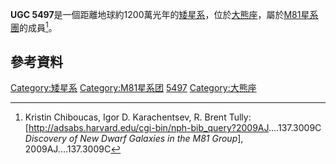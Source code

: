 {{Sky|10|12|48.48|+|64|06|26.8}}

{{Infobox galaxy
| name               = UCG 5497
| image              = [[File:UGC_5497_-_Potw1224a.tif|300px]]
| caption            = 哈伯太空望遠鏡拍攝的 UCG 5497。該星系是結構緊密的藍色矮星系，並且有新形成的星團進入。
| credit             = ESA/Hubble & NASA
| epoch              = [[J2000|J2000]]
| pronounce          = {{IPA-en|ucg 5497|}}
| constellation name = [[大熊座|大熊座]]<ref name=esa/hubble>{{cite news|title=Compact Blue Dwarf Can’t Hide|url=http://www.spacetelescope.org/images/potw1224a/|accessdate=11 June 2012|newspaper=ESA/Hubble Picture of the Week|archive-date=2012-10-24|archive-url=https://web.archive.org/web/20121024071205/http://spacetelescope.org/images/potw1224a/|dead-url=no}}</ref> 
| ra                 = {{RA|10|12|48.48}}<ref name=simbad>{{cite web|title=Search results for UCG 5491|url=http://simbad.u-strasbg.fr/simbad/sim-id?Ident=UGC+5497|work=Astronomical Database|publisher=SIMBAD|accessdate=11 June 2012|archive-date=2020-05-29|archive-url=https://web.archive.org/web/20200529130122/http://simbad.u-strasbg.fr/simbad/sim-id?Ident=UGC+5497|dead-url=no}}</ref> 
| dec                = {{DEC|+64|06|26.8}}<ref name=simbad/>
| z                  = 
| h_radial_v         = 
| gal_v              = 
| dist_ly            = {{convert|12000000|+/-|00|kly|kpc|abbr=on|lk=on}}{{hub|0.73}}<ref name=esa/hubble/>
| group_cluster      = [[波德星系|M81]]<ref name=esa/hubble/>
| type               = G<ref name=simbad/>
| mass               = 
| mass_light_ratio   = <!-- In solar units  -->
| stars              = 
| appmag_v           = 
| absmag_v           = 
| size_v             = 
| notes              = 
| names              = MCG+11-13-007, Z 1009.1+6422, LEDA 29735, Z 313-5<ref name=simbad/>
| references         = 
}}

'''UGC 5497'''是一個距離地球約1200萬光年的[[矮星系|矮星系]]，位於[[大熊座|大熊座]]，屬於[[M81星系團|M81星系團]]的成員<ref>Kristin Chiboucas, Igor D. Karachentsev, R. Brent Tully: [http://adsabs.harvard.edu/cgi-bin/nph-bib_query?2009AJ....137.3009C ''Discovery of New Dwarf Galaxies in the M81 Group''], 2009AJ....137.3009C</ref>。

==參考資料==
{{Reflist}}

{{galaxy-stub}}

{{Catalogs|UGC=5491}}

<!--Categories-->
[[Category:矮星系|Category:矮星系]]
[[Category:M81星系团|Category:M81星系团]]
[[Category:UGC天體|5497]]
[[Category:大熊座|Category:大熊座]]
<!--Interwikiss-->